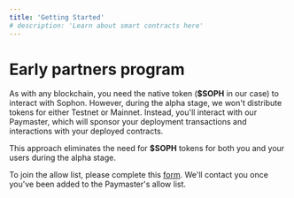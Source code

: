 ```yaml
---
title: 'Getting Started'
# description: 'Learn about smart contracts here'
---
```


# Early partners program
As with any blockchain, you need the native token (**$SOPH** in our case) to interact with Sophon. However, during the alpha stage, we won't distribute tokens for either Testnet or Mainnet. Instead, you'll interact with our Paymaster, which will sponsor your deployment transactions and interactions with your deployed contracts.

This approach eliminates the need for **$SOPH** tokens for both you and your users during the alpha stage.

To join the allow list, please complete this [form](https://forms.gle/j3BTuHJUL2apBT8d9). We'll contact you once you've been added to the Paymaster's allow list.
